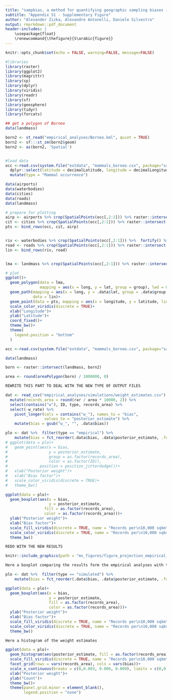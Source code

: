 ```yaml
---
title: "sampbias, a method for quantifying geographic sampling biases in species distribution data"
subtitle: "Appendix S1 - Supplementary Figure"
author: "Alexander Zizka, Alexandre Antonelli, Daniele Silvestro"
output: rmarkdown::pdf_document
header-includes: |
    \usepackage{float}
    \renewcommand{\thefigure}{S\arabic{figure}}
---
```


\newpage{}

```r
knitr::opts_chunk$set(echo = FALSE, warning=FALSE, message=FALSE)
```

```r
#libraries
library(raster)
library(ggplot2)
library(magrittr)
library(sp)
library(dplyr)
library(viridis)
library(readr)
library(sf)
library(geosphere)
library(tidyr)
library(forcats)

## get a polygon of Borneo
data(landmass)

born2 <- st_read("empirical_analyses/Borneo.kml", quiet = TRUE)
born2 <- sf:::st_zm(born2$geom)
born2 <- as(born2, 'Spatial')


#load data
occ <-read.csv(system.file("extdata", "mammals_borneo.csv", package="sampbias"), sep = "\t") %>% 
  dplyr::select(latitude = decimalLatitude, longitude = decimalLongitude) %>% 
  mutate(type = "Mammal occurrence")

data(airports)
data(waterbodies)
data(cities)
data(roads)
data(landmass)

# prepare for plotting
airp <- airports %>% crop(SpatialPoints(occ[,2:1])) %>% raster::intersect(born2) %>%  coordinates() %>%  data.frame() %>% mutate(type = "Airport")
cit <- cities %>% crop(SpatialPoints(occ[,2:1])) %>% raster::intersect(born2) %>%  coordinates() %>%  data.frame() %>%  mutate(type = "City")
pts <- bind_rows(occ, cit, airp)


riv <- waterbodies %>% crop(SpatialPoints(occ[,2:1])) %>%  fortify() %>%  mutate(type = "River")
road <- roads %>% crop(SpatialPoints(occ[,2:1])) %>% raster::intersect(born2) %>%  fortify() %>%  mutate(type = "Road")
lin <- bind_rows(riv, road)


lma <- landmass %>% crop(SpatialPoints(occ[,2:1])) %>% raster::intersect(born2) %>%  fortify()

# plot
ggplot()+
  geom_polygon(data = lma,
               mapping = aes(x = long, y = lat, group = group), lwd = 0.5, col = "grey40", fill = "transparent")+
  geom_path(mapping = aes(x = long, y = .data$lat, group = .data$group, shape = type, color = type),
            data = lin)+
  geom_point(data = pts, mapping = aes(x = longitude, y = latitude, linetype = type, color = type), size = 3)+
  scale_color_viridis(discrete = TRUE)+
  xlab("Longitude")+
  ylab("Latitude")+
  coord_fixed()+
  theme_bw()+
  theme(
    legend.position = "bottom"
  )
```




```r
occ <-read.csv(system.file("extdata", "mammals_borneo.csv", package="sampbias"), sep = "\t")

data(landmass)

born <- raster::intersect(landmass, born2)

area <- round(areaPolygon(born) / 1000000, 0)

REWRITE THIS PART TO DEAL WITH THE NEW TYPE OF OUTPUT FILES

dat <- read_csv("empirical_analyses/simulations/weight_estimates.csv") %>% 
  mutate(records_area = round(rar / area * 10000, 2)) %>% 
  select(contains("w"), ID, type, records_area) %>% 
  select(-w_rate) %>% 
    pivot_longer(cols = contains("w_"), names_to = "bias",
                 values_to = "posterior_estimate") %>%
    mutate(bias = gsub("w_", "", .data$bias))
```


```r
plo <- dat %>%  filter(type == "empirical") %>%
    mutate(bias = fct_reorder(.data$bias, .data$posterior_estimate, .fun = median, .desc = FALSE))
# ggplot(data = plo)+
#   geom_point(aes(x = bias, 
#                  y = posterior_estimate, 
#                  group = as.factor(records_area), 
#                  color = as.factor(ID)), 
#              position = position_jitterdodge())+
#   xlab("Posterior weight")+
#   xlab("Bias factor")+
#   scale_color_viridis(discrete = TRUE)+
#   theme_bw()

ggplot(data = plo)+
  geom_boxplot(aes(x = bias, 
                   y = posterior_estimate,
                 fill = as.factor(records_area),
                 color = as.factor(records_area)))+
  ylab("Posterior weight")+
  xlab("Bias factor")+
  scale_fill_viridis(discrete = TRUE, name = "Records per\n10,000 sqkm")+
  scale_color_viridis(discrete = TRUE, name = "Records per\n10,000 sqkm")+
  theme_bw()
```


```r

REDO WITH THE NEW RESULTS

knitr::include_graphics(path = "ms_figures/figure_projection_empirical_rarefaction.jpg")

```



```r

Here a boxplot comparing the results form the empirical analyses with the ones fromt he randomly simulated analyses

plo <- dat %>%  filter(type == "simulated") %>%
    mutate(bias = fct_reorder(.data$bias, .data$posterior_estimate, .fun = median, .desc = FALSE))

ggplot(data = plo)+
  geom_boxplot(aes(x = bias, 
                   y = posterior_estimate,
                   fill = as.factor(records_area),
                   color = as.factor(records_area)))+
  ylab("Posterior weight")+
  xlab("Bias factor")+
  scale_fill_viridis(discrete = TRUE, name = "Records per\n10,000 sqkm")+
  scale_color_viridis(discrete = TRUE, name = "Records per\n10,000 sqkm")+
  theme_bw()
```


```r

Here a histogram of the weight estimates

ggplot(data = plo)+
  geom_histogram(aes(posterior_estimate, fill = as.factor(records_area)), bins = 50) +
  scale_fill_viridis(discrete = TRUE, name = "Records per\n10,000 sqkm")+
  facet_grid(rows = vars(records_area), cols = vars(bias))+
  scale_x_continuous(breaks = c(0,0.003, 0.006, 0.009), limits = c(0,0.01))+
  xlab("Posterior weight")+
  ylab("Count")+
  theme_bw()+
  theme(panel.grid.minor = element_blank(),
        legend.position = "none")

```

